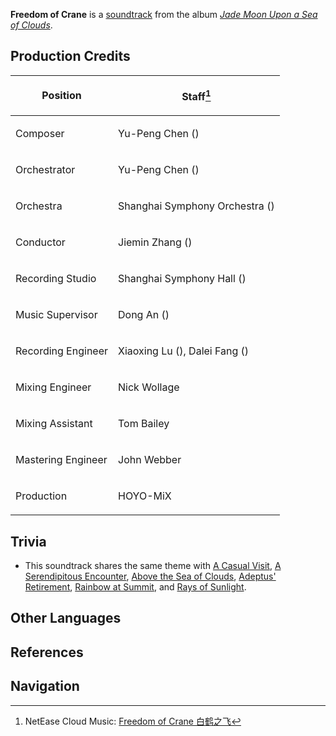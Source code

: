 {{Soundtrack Infobox
|title          =
|image          = Jade Moon Upon a Sea of Clouds.jpg
|album          = Jade Moon Upon a Sea of Clouds
|disc           = 2
|number         = 44
|featured       =
|featured2      =
|featured3      =
|featured_disc  =
|featured_disc2 =
|featured_disc3 =
|youtube_id     = c0jZ7sPyouE
|youtube_time   = 845
|spotify_id     = 5ZsJSODoKuxBxHwf0YXNo4
|played_in      = Qingyun Peak; Floating Abode
|during         = [[Qingyun Peak]] (Day), [[Floating Abode]] (Day)
|domain         =
|previous       = A Serendipitous Encounter
|next           = Rays of Sunlight
}}
'''Freedom of Crane''' is a [[soundtrack]] from the album ''[[Jade Moon Upon a Sea of Clouds]]''.

==Production Credits==
{| class="wikitable" style="text-align:left; height:0.5em"
! Position
! Staff<ref>NetEase Cloud Music: [https://music.163.com/#/song?id=1492276641 Freedom of Crane 白鹤之飞]</ref>
|-
! Composer
| Yu-Peng Chen ({{Lang|zh=陈致逸|mini=1}})
|-
! Orchestrator
| Yu-Peng Chen ({{Lang|zh=陈致逸|mini=1}})
|-
! Orchestra
| Shanghai Symphony Orchestra ({{Lang|zh=上海交响乐团|mini=1}})
|-
! Conductor
| Jiemin Zhang ({{Lang|zh=张洁敏|mini=1}})
|-
! Recording Studio
| Shanghai Symphony Hall ({{Lang|zh=上海交响乐团音乐厅|mini=1}})
|-
! Music Supervisor
| Dong An ({{Lang|zh=安栋|mini=1}})
|-
! Recording Engineer
| Xiaoxing Lu ({{Lang|zh=陆晓幸|mini=1}}), Dalei Fang ({{Lang|zh=房大磊|mini=1}})
|-
! Mixing Engineer
| Nick Wollage
|-
! Mixing Assistant
| Tom Bailey
|-
! Mastering Engineer
| John Webber
|-
! Production
| HOYO-MiX
|}

==Trivia==
* This soundtrack shares the same theme with [[A Casual Visit]], [[A Serendipitous Encounter]], [[Above the Sea of Clouds]], [[Adeptus' Retirement]], [[Rainbow at Summit]], and [[Rays of Sunlight]].

==Other Languages==
{{Other Languages|default_hidden = 1
|en      = Freedom of Crane
|zhs     = 白鹤之飞
|zhs_rm  = Báihè zhī Fēi
|zht     = 白鶴之飛
|zht_rm  = Báihè zhī Fēi
|ja      = 白鶴飛翔
|ja_rm   = Hakkaku Hishou{{Assumed}}
}}

==References==
{{Reflist}}

==Navigation==
{{Soundtrack Navbox|Jade Moon Upon a Sea of Clouds}}